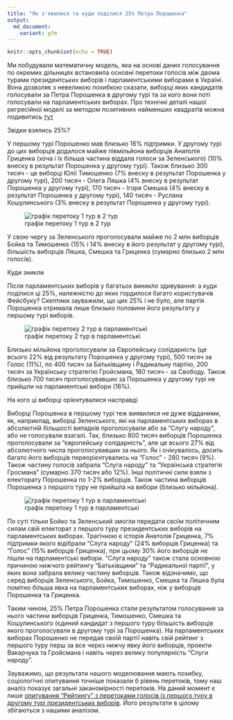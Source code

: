 ```yaml
---
title: "Як з'явилися та куди поділися 25% Петра Порошенка"
output:
  md_document:
    variant: gfm
---
```


```r
knitr::opts_chunk$set(echo = TRUE)
```

Ми побудували математичну модель, яка на основі даних голосування по окремих дільницях встановила основні перетоки голосів між двома турами президентських виборів і парламентськими виборами в Україні. Вона дозволяє з невеликою похибкою сказати, виборці яких кандидатів голосували за Петра Порошенка в другому турі та за кого вони поті голосували на парламентських виборах. Про технічні деталі нашої регресійної моделі за методом позитивних найменших квадратів можна подивитись [тут](polit_flow.R) 

Звідки взялись 25%?

У першому турі Порошенко мав близько 16% підтримки. У другому турі до цих виборців додалося майже півмільйона виборців Анатолія Гриценка (хоча і їх більша частина віддала голоси за Зеленського) (10% внеску в результат Порошенка у другому турі). Також близько 300 тисяч - це виборці Юлії Тимошенко (7% внеску в результат Порошенка у другому турі), 200 тисяч - Олега Ляшка (4% внеску в результат Порошенка у другому турі), 170 тисяч - Ігоря Смешка (4% внеску в результат Порошенка у другому турі), 140 тисяч - Руслана Кошулинського (3% внеску в результат Порошенка у другому турі).

![графік перетоку 1 тур в 2 тур](plots/1to2.png)

У свою чергу за Зеленського проголосували майже по 2 млн виборців Бойка та Тимошенко (15% і 14% внеску в його результат у другому турі), більшість виборців Ляшка, Смешка та Гриценка (сумарно близько 2 млн голосів).

Куди зникли

Після парламентських виборів у багатьох виникло здивування: а куди поділися ці 25%, належністю до яких гордилося багато користувачів Фейсбуку? Скептики зауважили, що цих 25% і не було, але партія Порошенка отримала лише близько половини його результату у першому турі виборів.

![графік перетоку 2 тур в парламентські](plots/2toparl.png)

Близько мільйона проголосували за Європейську солідарність (це всього 22% від результату Порошенка у другому турі), 500 тисяч за Голос (11%), по 400 тисяч за Батьківщину і Радикальну партію, 200 тисяч за Українську стратегію Гройсмана, 180 тисяч - за Свободу. Також близько 700 тисяч проголосувавших за Порошенка у другому турі не прийшли на парламентські вибори (16%). 

На кого ці виборці орієнтувалися насправді

Виборці Порошенка в першому турі теж виявилися не дуже відданими, як, наприклад, виборці Зеленського, які на парламентських виборах в абсолютній більшості випадків проголосували або за "Слугу народу", або не голосували взагалі. Так, близько 800 тисяч виборців Порошенка проголосували за "європейську солідарність", але це всього 27% від абсолютного числа проголосувавших за нього. Як і очікувалось, досить багато його виборців переорієнтувались на "Голос" - 280 тисяч (9%). Також частину голосів забрала "Слуга народу" та "Українська стратегія Гросмана" (сумарно 370 тисяч або 12%). Інші політичні сили взяли з електорату Порошенка по 1-2% виборців. Також частина виборців Порошенка з першого туру не прийшла на вибори (близько мільйона).

![графік перетоку 1 тур в парламентські](plots/1toparl.png)

По суті тільки Бойко та Зеленський змогли передати своїм політичним силам свій електорат з першого туру президентських виборів на парламентських виборах. Трагічною є історія Анатолія Гриценка, 7% підтримки якого відібрали "Слуга народу" (24% виборців Гриценка) та "Голос" (15% виборців Гриценка), при цьому 30% його виборців не пішли на парламентські вибори. "Слуга народу" також стала основною причиною нижчого рейтингу "Батьківщини" та "Радикальної партії", у яких вона забрала велику частину виборців.
Також відзначимо, що серед виборців Зеленського, Бойка, Тимошенко, Смешка та Ляшка була помітно більша явка на парламентських виборах, ніж у виборців Порошенка та Гриценка.

Таким чином, 25% Петра Порошенка стали результатом голосування за нього частини виборців Гриценка, Тимошенко, Смешка та Кошулинського (єдиний кандидат з першого туру більшість виборців якого проголосували в другому турі за Порошенка). На парламентських виборах Порошенко не передав своїй партії навіть свій рейтинг з першого туру перш за все через нижчу явку його виборців, проекти Вакарчука та Гройсмана і навіть через велику популярність "Слуги народу".

Зауважимо, що результати нашого моделювання мають похибку, соціологічні опитування точніше показали б рівень перетоків, тому наш аналіз показує загальні заканомірності перетоків. На даний момент є лише [опитування "Рейтингу" з перетоками голосів із першого туру в другому турі президентських виборів](https://smc.org.ua/wp-content/uploads/2019/05/PR_16_05_2019_SMC-UISR-GR_present.pdf). Його результати в цілому збігаються з нашими аналізом. 


